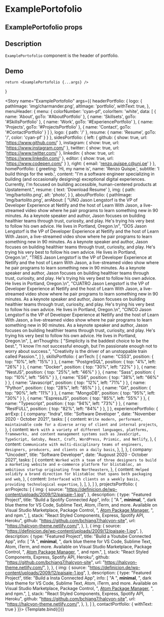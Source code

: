 
<Meta title="ExamplePortofolio" component={ExamplePortofolio} />

# ExamplePortofolio

## ExamplePortofolio props
<ArgsTable of={ExamplePortofolio} />

## Description

`ExamplePortofolio` component is the header of portfolio.

## Demo

    return <ExamplePortofolio {...args} />
}

<Story name="ExamplePortofolio" args={{
    headerPortfolio: {
        logo: {
            pathImage: 'img/charmander.png',
            altImage: 'portfolio',
            withText: true,
        },
        menuHeader: {
            menu: {
                colorNumber: 'cyan-pf',
                colorItem: 'white',
                data: [
                    {
                        name: 'About',
                        goTo: '#AboutPortfolio'
                    },
                    {
                        name: 'Skillsets',
                        goTo: '#SkillsPortfolio'
                    },
                    {
                        name: 'Work',
                        goTo: '#ExperiencePortfolio'
                    },
                    {
                        name: 'Projects',
                        goTo: '#ProjectsPortfolio'
                    },
                    {
                        name: 'Contact',
                        goTo: '#ContactPortfolio'
                    }
                ]
            },
            logo: {
                path: '/'
            },
            resume: {
                name: 'Resume',
                goTo: '/',
                color: 'cyan-pf'
            }
        }
    },
    sidesPortfolio: {
        left: {
            github: {
                show: true,
                url: 'https://www.github.com/'
            },
            instagram: {
                show: true,
                url: 'https://www.instagram.com/'
            },
            twitter: {
                show: true,
                url: 'https://www.twitter.com/'
            },
            linkedin: {
                show: true,
                url: 'https://www.linkedin.com/'
            },
            editor: {
                show: true,
                url: 'https://www.codepen.com/'
            }
        },
        right: {
            email: 'renzo.quispe.c@uni.pe'
        }
    },
    homePortfolio: {
        greeting: 'Hi, my name is',
        name: 'Renzo Quispe.',
        subtitle: 'I build things for the web.',
        content: "I'm a software engineer specializing in building (and occasionally designing) exceptional digital experiences. Currently, I'm focused on building accessible, human-centered products at Upstatement.",
        resume: {
            text: 'Download Resume'
        },
        img: {
            path: 'img/bartolito.png',
            alt: 'photo',
        }
    },
    aboutPortfolio: {
        pathImage: 'img/bartolito.png',
        arrAbout: [
            "UNO Jason Lengstorf is the VP of Developer Experience at Netlify and the host of Learn With Jason, a live-streamed video show where he pair programs to learn something new in 90 minutes. As a keynote speaker and author, Jason focuses on building healthier teams through trust, curiosity, and play. He's trying his very best to follow his own advice. He lives in Portland, Oregon.\n",
            "DOS Jason Lengstorf is the VP of Developer Experience at Netlify and the host of Learn With Jason, a live-streamed video show where he pair programs to learn something new in 90 minutes. As a keynote speaker and author, Jason focuses on building healthier teams through trust, curiosity, and play. He's trying his very best to follow his own advice. He lives in Portland, Oregon.\n",
            "TRES Jason Lengstorf is the VP of Developer Experience at Netlify and the host of Learn With Jason, a live-streamed video show where he pair programs to learn something new in 90 minutes. As a keynote speaker and author, Jason focuses on building healthier teams through trust, curiosity, and play. He's trying his very best to follow his own advice. He lives in Portland, Oregon.\n",
            "CUATRO Jason Lengstorf is the VP of Developer Experience at Netlify and the host of Learn With Jason, a live-streamed video show where he pair programs to learn something new in 90 minutes. As a keynote speaker and author, Jason focuses on building healthier teams through trust, curiosity, and play. He's trying his very best to follow his own advice. He lives in Portland, Oregon.\n",
            "CINCO Jason Lengstorf is the VP of Developer Experience at Netlify and the host of Learn With Jason, a live-streamed video show where he pair programs to learn something new in 90 minutes. As a keynote speaker and author, Jason focuses on building healthier teams through trust, curiosity, and play. He's trying his very best to follow his own advice. He lives in Portland, Oregon.\n",
        ],
        arrThoughts: [
            "Simplicity is the baddest choice to be the best.",
            "I know I’m not successful enough, but I’m passionate enough not to worry about success.",
            "Creativity is the driver of an unstoppable train called Passion.",
        ]
    },
    skillsPortfolio: {
        arrTech: [
            { name: "CSS3", position: { top: "10%", left: "15%" } },
            { name: "PostgreSQL", position: { top: "4%", left: "26%" } },
            { name: "Docker", position: { top: "30%", left: "22%" } },
            { name: "NestJS", position: { top: "25%", left: "46%" } },
            { name: "Sass", position: { top: "10%", left: "56%" } },
            { name: "ES6", position: { top: "38%", left: "66%" } },
            { name: "Javascript", position: { top: "12%", left: "71%" } },
            { name: "Python", position: { top: "28%", left: "85%" } },
            { name: "Git", position: { top: "90%", left: "11%" } },
            { name: "MongoDB", position: { top: "95%", left: "30%" } },
            { name: "EspressJS", position: { top: "85%", left: "55%" } },
            { name: "Typescript", position: { top: "94%", left: "73%" } },
            { name: "RestFULL", position: { top: "82%", left: "84%" } },
        ]
    },
    experiencePortfolio: {
        arrExp: [
            {
            company: "Indra",
            title: "Software Developer ",
            date: "November 2020 - October 2021",
            tasks: [
                {
                content: `Write modern, performant, maintainable code for a diverse array of client and internal projects`,
                },
                {
                content: `Work with a variety of different languages, platforms, frameworks, and content management systems such as JavaScript, TypeScript, Gatsby, React, Craft, WordPress, Prismic, and Netlify`,
                },
                {
                content: `Communicate with multi-disciplinary teams of engineers, designers, producers, and clients on a daily basis`,
                },
            ],
            },
            {
            company: "Uncodeit",
            title: "Software Developer",
            date: "Augoust 2020 - October 2021",
            tasks: [
                {
                content: `Worked with a team of three designers to build a marketing website and e-commerce platform for blistabloc, an ambitious startup originating from Northeastern`,
                },
                {
                content: `Helped solidify a brand direction for blistabloc that spans both packaging and web`,
                },
                {
                content: `Interfaced with clients on a weekly basis, providing technological expertise`,
                },
            ],
            },
        ]
    },
    projectsPortfolio: {
        arrProjects: [
            {
            img: {
                source:
                "https://definicion.de/wp-content/uploads/2009/12/paisaje-1.jpg",
            },
            description: {
                type: "Featured Project",
                title: "Build a Spotify Connected App",
                info: [
                "A ",
                <strong>minimal</strong>,
                ", dark blue theme for VS Code, Sublime Text, Atom, iTerm, and more. Available on Visual Studio Marketplace, Package Control, ",
                <a href="#">Atom Package Manager</a>,
                ", and npm.",
                ],
                stack: "React Styled Components, Express, Spotify API, Heroku",
                github: "https://github.com/bchiang7/halcyon-site",
                url: "https://halcyon-theme.netlify.com/",
            },
            },
            {
            img: {
                source:
                "https://definicion.de/wp-content/uploads/2009/12/paisaje-1.jpg",
            },
            description: {
                type: "Featured Project",
                title: "Build a Youtube Connected App",
                info: [
                "A ",
                <strong>minimal</strong>,
                ", dark blue theme for VS Code, Sublime Text, Atom, iTerm, and more. Available on Visual Studio Marketplace, Package Control, ",
                <a href="#">Atom Package Manager</a>,
                ", and npm.",
                ],
                stack: "React Styled Components, Express, Spotify API, Heroku",
                github: "https://github.com/bchiang7/halcyon-site",
                url: "https://halcyon-theme.netlify.com/",
            },
            },
            {
            img: {
                source:
                "https://definicion.de/wp-content/uploads/2009/12/paisaje-1.jpg",
            },
            description: {
                type: "Featured Project",
                title: "Build a Insta Connected App",
                info: [
                "A ",
                <strong>minimal</strong>,
                ", dark blue theme for VS Code, Sublime Text, Atom, iTerm, and more. Available on Visual Studio Marketplace, Package Control, ",
                <a href="#">Atom Package Manager</a>,
                ", and npm.",
                ],
                stack: "React Styled Components, Express, Spotify API, Heroku",
                github: "https://github.com/bchiang7/halcyon-site",
                url: "https://halcyon-theme.netlify.com/",
            },
            },
        ]
    },
    contactPortfolio: {
        withText: true
    }
}}>
{Template.bind({})}
</Story>

